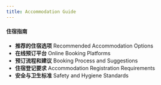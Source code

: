 ```yaml
---
title: Accommodation Guide
---
```



#### 住宿指南

- **推荐的住宿选项**
  Recommended Accommodation Options
- **在线预订平台**
  Online Booking Platforms
- **预订流程和建议**
  Booking Process and Suggestions
- **住宿登记要求**
  Accommodation Registration Requirements
- **安全与卫生标准**
  Safety and Hygiene Standards


